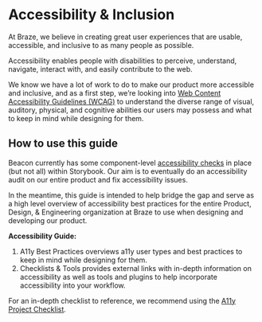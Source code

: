
<Meta title="Welcome/Accessibility/Overview" />

# Accessibility & Inclusion
At Braze, we believe in creating great user experiences that are usable, accessible, and inclusive to as many people as possible. 

Accessibility enables people with disabilities to perceive, understand, navigate, interact with, and easily contribute to the web. 

We know we have a lot of work to do to make our product more accessible and inclusive, and as a first step, we’re looking into [Web Content Accessibility Guidelines (WCAG)](https://www.w3.org/WAI/standards-guidelines/wcag/) to understand the diverse range of visual, auditory, physical, and cognitive abilities our users may possess and what to keep in mind while designing for them. 


## How to use this guide

Beacon currently has some component-level [accessibility checks](https://medium.com/storybookjs/instant-accessibility-qa-linting-in-storybook-4a474b0f5347) in place (but not all) within Storybook. Our aim is to eventually do an accessibility audit on our entire product and fix accessibility issues. 

In the meantime, this guide is intended to help bridge the gap and serve as a high level overview of accessibility best practices for the entire Product, Design, & Engineering organization at Braze to use when designing and developing our product. 

**Accessibility Guide:**
1. <LinkTo kind="welcome-accessibility-a11y-best-practices--page">A11y Best Practices</LinkTo> overviews a11y user types and best practices to keep in mind while designing for them.  
2. <LinkTo kind="welcome-accessibility-checklists-tools--page">Checklists & Tools</LinkTo> provides external links with in-depth information on accessibility as well as tools and plugins to help incorporate accessibility into your workflow.

For an in-depth checklist to reference, we recommend using the [A11y Project Checklist](https://www.a11yproject.com/checklist/). 
